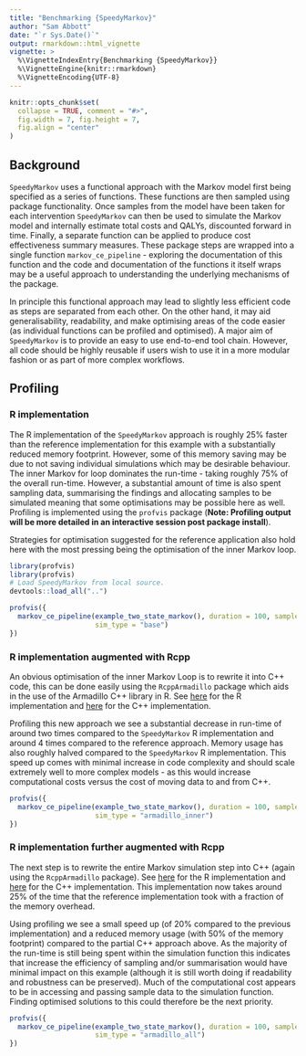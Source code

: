 ```yaml
---
title: "Benchmarking {SpeedyMarkov}"
author: "Sam Abbott"
date: "`r Sys.Date()`"
output: rmarkdown::html_vignette
vignette: >
  %\VignetteIndexEntry{Benchmarking {SpeedyMarkov}}
  %\VignetteEngine{knitr::rmarkdown}
  %\VignetteEncoding{UTF-8}
---
```


```r
knitr::opts_chunk$set(
  collapse = TRUE, comment = "#>",
  fig.width = 7, fig.height = 7, 
  fig.align = "center"
)
```


## Background

`SpeedyMarkov` uses a functional approach with the Markov model first being specified as a series of functions. These functions are then sampled using package functionality. Once samples from the model have been taken for each intervention `SpeedyMarkov` can then be used to simulate the Markov model and internally estimate total costs and QALYs, discounted forward in time. Finally, a separate function can be applied to produce cost effectiveness summary measures. These package steps are wrapped into a single function `markov_ce_pipeline` - exploring the documentation of this function and the code and documentation of the functions it itself wraps may be a useful approach to understanding the underlying mechanisms of the package. 

In principle this functional approach may lead to slightly less efficient code as steps are separated from each other. On the other hand, it may aid generalisability, readability, and make optimising areas of the code easier (as individual functions can be profiled and optimised). A major aim of `SpeedyMarkov` is to provide an easy to use end-to-end tool chain. However, all code should be highly reusable if users wish to use it in a more modular fashion or as part of more complex workflows.

## Profiling

### R implementation

The R implementation of the `SpeedyMarkov` approach is roughly 25% faster than the reference implementation for this example with a substantially reduced memory footprint. However, some of this memory saving may be due to not saving individual simulations which may be desirable behaviour. The inner Markov for loop dominates the run-time - taking roughly 75% of the overall run-time. However, a substantial amount of time is also spent sampling data, summarising the findings and allocating samples to be simulated meaning that some optimisations may be possible here as well. Profiling is implemented using the `profvis` package (**Note: Profiling output will be more detailed in an interactive session post package install**).

Strategies for optimisation suggested for the reference application also hold here with the most pressing being the optimisation of the inner Markov loop.


```r
library(profvis)
library(profvis)
# Load SpeedyMarkov from local source.
devtools::load_all("..")

profvis({
  markov_ce_pipeline(example_two_state_markov(), duration = 100, samples = 100000,
                     sim_type = "base")
})
```

### R  implementation augmented with Rcpp 

An obvious optimisation of the inner Markov Loop is to rewrite it into C++ code, this can be done easily using the `RcppArmadillo` package which aids in the use of the Armadillo C++ library in R. See [here](https://github.com/seabbs/SpeedyMarkov/blob/master/R/markov_loop.R) for the R implementation and [here](https://github.com/seabbs/SpeedyMarkov/blob/master/src/ArmaSimulateMarkov.cpp) for the C++ implementation.

Profiling this new approach we see a substantial decrease in run-time of around two times compared to the `SpeedyMarkov` R implementation and around 4 times compared to the reference approach. Memory usage has also roughly halved compared to the `SpeedyMarkov` R implementation. This speed up comes with minimal increase in code complexity and should scale extremely well to more complex models - as this would increase computational costs versus the cost of moving data to and from C++. 

```r
profvis({
  markov_ce_pipeline(example_two_state_markov(), duration = 100, samples = 100000,
                     sim_type = "armadillo_inner")
})
```

### R implementation further augmented with Rcpp

The next step is to rewrite the entire Markov simulation step into C++ (again using the `RcppArmadillo` package). See [here](https://github.com/seabbs/SpeedyMarkov/blob/master/R/simulate_markov.R) for the R implementation and [here](https://github.com/seabbs/SpeedyMarkov/blob/master/src/ArmaSimulateMarkov.cpp) for the C++ implementation. This implementation now takes around 25% of the time that the reference implementation took with a fraction of the memory overhead.  

Using profiling we see a small speed up (of 20% compared to the previous implementation) and a reduced memory usage (with 50% of the memory footprint) compared to the partial C++ approach above. As the majority of the run-time is still being spent within the simulation function this indicates that increase the efficiency of sampling and/or summarisation would have minimal impact on this example (although it is still worth doing if readability and robustness can be preserved). Much of the computational cost appears to be in accessing and passing sample data to the simulation function. Finding optimised solutions to this could therefore be the next priority. 

```r
profvis({
  markov_ce_pipeline(example_two_state_markov(), duration = 100, samples = 100000,
                     sim_type = "armadillo_all")
})
```

